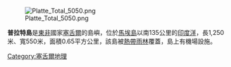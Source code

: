 [[Image:Platte_Total_5050.png|thumb]]

'''普拉特島'''是[[東非|東非]]國家[[塞舌爾|塞舌爾]]的島嶼，位於[[馬埃島|馬埃島]]以南135公里的[[印度洋|印度洋]]，長1,250米、寬550米，面積0.65平方公里，該島被[[熱帶雨林|熱帶雨林]]覆蓋，島上有機場設施。

[[Category:塞舌爾地理|Category:塞舌爾地理]]

{{Seychelles-stub}}